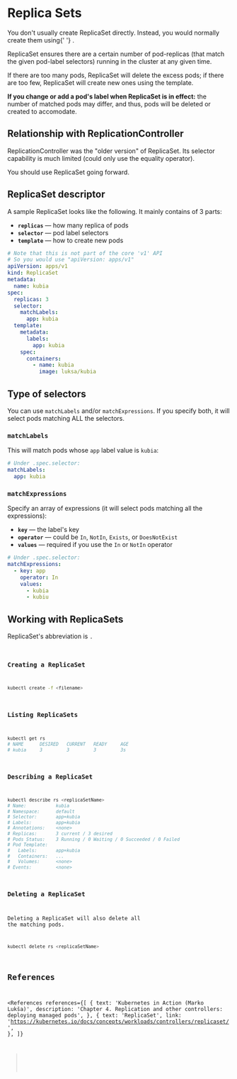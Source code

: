 
# Replica Sets

<NoteBox type="info">
  You don't usually create ReplicaSet directly. Instead, you would normally create them using{' '}
  <Link str="Deployments" link="/devops/kubernetes/concepts/deployment/deployments" />.
</NoteBox>

ReplicaSet ensures there are a certain number of pod-replicas (that match the given pod-label selectors) running in the cluster at any given time.

If there are too many pods, ReplicaSet will delete the excess pods; if there are too few, ReplicaSet will create new ones using the template.

**If you change or add a pod's label when ReplicaSet is in effect:** the number of matched pods may differ, and thus, pods will be deleted or created to accomodate.

## Relationship with ReplicationController

ReplicationController was the "older version" of ReplicaSet. Its selector capability is much limited (could only use the equality operator).

You should use ReplicaSet going forward.

## ReplicaSet descriptor

A sample ReplicaSet looks like the following. It mainly contains of 3 parts:

- **`replicas`** &mdash; how many replica of pods
- **`selector`** &mdash; pod label selectors
- **`template`** &mdash; how to create new pods

```yaml
# Note that this is not part of the core 'v1' API
# So you would use "apiVersion: apps/v1"
apiVersion: apps/v1
kind: ReplicaSet
metadata:
  name: kubia
spec:
  replicas: 3
  selector:
    matchLabels:
      app: kubia
  template:
    metadata:
      labels:
        app: kubia
    spec:
      containers:
        - name: kubia
          image: luksa/kubia
```

## Type of selectors

You can use `matchLabels` and/or `matchExpressions`. If you specify both, it will select pods matching ALL the selectors.

### `matchLabels`

This will match pods whose `app` label value is `kubia`:

```yaml
# Under .spec.selector:
matchLabels:
  app: kubia
```

### `matchExpressions`

Specify an array of expressions (it will select pods matching all the expressions):

- **`key`** &mdash; the label's key
- **`operator`** &mdash; could be `In`, `NotIn`, `Exists`, or `DoesNotExist`
- **`values`** &mdash; required if you use the `In` or `NotIn` operator

```yaml
# Under .spec.selector:
matchExpressions:
  - key: app
    operator: In
    values:
      - kubia
      - kubiu
```

## Working with ReplicaSets

<NoteBox type="info">
  ReplicaSet's abbreviation is <Code str="rs" />.
</NoteBox>

### Creating a ReplicaSet

```bash
kubectl create -f <filename>
```

### Listing ReplicaSets

```bash
kubectl get rs
# NAME      DESIRED   CURRENT   READY     AGE
# kubia     3         3         3         3s
```

### Describing a ReplicaSet

```bash
kubectl describe rs <replicaSetName>
# Name:           kubia
# Namespace:      default
# Selector:       app=kubia
# Labels:         app=kubia
# Annotations:    <none>
# Replicas:       3 current / 3 desired
# Pods Status:    3 Running / 0 Waiting / 0 Succeeded / 0 Failed
# Pod Template:
#   Labels:       app=kubia
#   Containers:   ...
#   Volumes:      <none>
# Events:         <none>
```

### Deleting a ReplicaSet

<NoteBox type="warning">Deleting a ReplicaSet will also delete all the matching pods.</NoteBox>

```bash
kubectl delete rs <replicaSetName>
```

## References

<References
  references={[
    {
      text: 'Kubernetes in Action (Marko Lukša)',
      description: 'Chapter 4. Replication and other controllers: deploying managed pods',
    },
    {
      text: 'ReplicaSet',
      link: 'https://kubernetes.io/docs/concepts/workloads/controllers/replicaset/',
    },
  ]}
></References>

